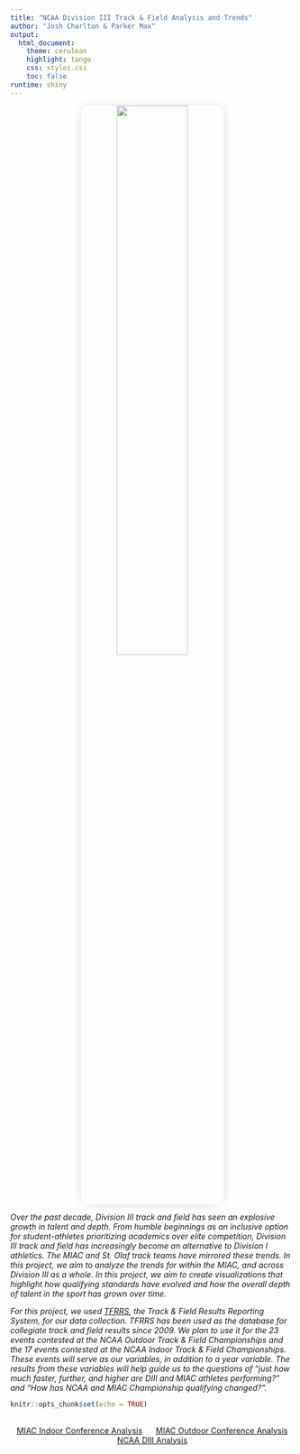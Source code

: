 ```yaml
---
title: "NCAA Division III Track & Field Analysis and Trends"
author: "Josh Charlton & Parker Max"
output: 
  html_document:
    theme: cerulean    
    highlight: tango
    css: styles.css   
    toc: false
runtime: shiny
---
```

<div style="text-align: center;">
  <img src="us.jpg" style="width: 50%; border-radius: 12px; box-shadow: 0px 0px 15px rgba(0,0,0,0.1);" />
</div>

*Over the past decade, Division III track and field has seen an explosive growth in talent and depth. From humble beginnings as an inclusive option for student-athletes prioritizing academics over elite competition, Division III track and field has increasingly become an alternative to Division I athletics. The MIAC and St. Olaf track teams have mirrored these trends. In this project, we aim to analyze the trends for within the MIAC, and across Division III as a whole. In this project, we aim to create visualizations that highlight how qualifying standards have evolved and how the overall depth of talent in the sport has grown over time.*

*For this project, we used [TFRRS](https://www.tfrrs.org/), the Track & Field Results Reporting System, for our data collection. TFRRS has been used as the database for collegiate track and field results since 2009. We plan to use it for the 23 events contested at the NCAA Outdoor Track & Field Championships and the 17 events contested at the NCAA Indoor Track & Field Championships. These events will serve as our variables, in addition to a year variable. The results from these variables will help guide us to the questions of “just how much faster, further, and higher are DIII and MIAC athletes performing?” and “How has NCAA and MIAC Championship qualifying changed?”.*

```r
knitr::opts_chunk$set(echo = TRUE)
```

<div style="text-align: center; margin-top: 30px;">
  <a href="IndoorConference.Rmd" class="btn btn-primary" style="margin: 10px;">MIAC Indoor Conference Analysis</a>
  <a href="OutdoorConference.Rmd" class="btn btn-primary" style="margin: 10px;">MIAC Outdoor Conference Analysis</a>
  <a href="Nationals.Rmd" class="btn btn-primary" style="margin: 10px;">NCAA DIII Analysis</a>
</div>




